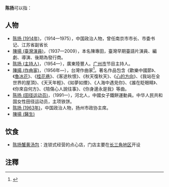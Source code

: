 '''陈扬'''可以指：
== 人物 ==
* [[陈扬_(1914年)|陈扬 (1914年)]]，（1914—1975），中国政治人物，曾任南京市市长、市委书记、江苏省副省长
* [[陳揚_(臺灣演員)|陳揚 (臺灣演員)]]，（1937—2009），本名陳專田，臺灣早期臺語片演員、編劇、導演、後期為發行商。
* [[陈扬_(主持人)|陈扬 (主持人)]]，（1954—），廣東陸豐人。[[广州市|广州市]]节目主持人。
* [[陳揚_(作曲家)|陳揚 (作曲家)]]，（1956年—），台灣作曲家<ref>{{Cite web |url=http://nrch.culture.tw/twpedia.aspx?id=10273 |title=陳揚 |accessdate=2015-11-04 |archive-date=2016-03-07 |archive-url=https://web.archive.org/web/20160307090614/http://nrch.culture.tw/twpedia.aspx?id=10273 |dead-url=no }}</ref>。著名作品包含《歡樂中國節》、《[[魯冰花|魯冰花]]》、《[[桂花巷_(歌曲)|桂花巷]]》、《客途秋恨》、《秋天復秋天》、《[[心的方向|心的方向]]》、《我站在全世界的屋頂》、《天天年輕》、《如夢如煙》、《人海中遇見你》、《誰在眨眼睛》、《你來自何方》、《陪傷心人說往事》、《你身邊永是我》等曲。
* [[陈扬_(田径运动员)|陈扬 (田径运动员)]]，（1991—），河北人，中國女子鐵餅運動員。中华人民共和国女性田径运动员，主项铁饼。
* [[陈扬_(1963年)|陈扬 (1963年)]]，中国政治人物，扬州市政协主席。
* [[陳揚_(醫生)|陳揚 (醫生)]]

== 饮食 ==
* [[陈扬蟹黄汤包|陈扬蟹黄汤包]]：连锁式经营的点心店，门店主要在[[长江三角洲城市群|长三角地区]]开设

== 注釋 ==
{{reflist}}

{{disambig|cat=二字陳姓人名消歧義|yang}}